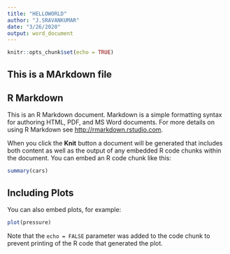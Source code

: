 ```yaml
---
title: "HELLOWORLD"
author: "J.SRAVANKUMAR"
date: "3/26/2020"
output: word_document
---
```


```r
knitr::opts_chunk$set(echo = TRUE)
```

## This is a MArkdown file
## R Markdown

This is an R Markdown document. Markdown is a simple formatting syntax for authoring HTML, PDF, and MS Word documents. For more details on using R Markdown see <http://rmarkdown.rstudio.com>.

When you click the **Knit** button a document will be generated that includes both content as well as the output of any embedded R code chunks within the document. You can embed an R code chunk like this:

```r
summary(cars)
```

## Including Plots

You can also embed plots, for example:

```r
plot(pressure)
```

Note that the `echo = FALSE` parameter was added to the code chunk to prevent printing of the R code that generated the plot.
